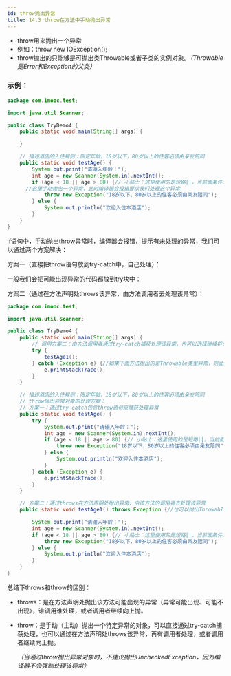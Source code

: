 ```yaml
---
id: throw抛出异常
title: 14.3 throw在方法中手动抛出异常
---
```


- throw用来抛出一个异常
- 例如：throw new IOException();
- throw抛出的只能够是可抛出类Throwable或者子类的实例对象。*（Throwable是Error和Exception的父类）*

### 示例：

```java
package com.imooc.test;

import java.util.Scanner;

public class TryDemo4 {
	public static void main(String[] args) {

	}

	// 描述酒店的入住规则：限定年龄，18岁以下，80岁以上的住客必须由亲友陪同
	public static void testAge() {
		System.out.print("请输入年龄：");
		int age = new Scanner(System.in).nextInt();
		if (age < 18 || age > 80) {// 小贴士：这里使用的是短路||，当前面条件为true时，后面则不再判断
      //这里手动抛出一个异常，此时编译器会报错要求我们处理这个异常
			throw new Exception("18岁以下，80岁以上的住客必须由亲友陪同");
		} else {
			System.out.println("欢迎入住本酒店");
		}
	}
}
```

if语句中，手动抛出throw异常时，编译器会报错，提示有未处理的异常，我们可以通过两个方案解决：

方案一（直接把throw语句放到try-catch中，自己处理）：

<ImgBox src="https://upyun1.surcode.cn/imgs/20200501155903.png" />

一般我们会把可能出现异常的代码都放到try块中：

<ImgBox src="https://upyun1.surcode.cn/imgs/20200501160331.png" />

方案二（通过在方法声明处throws该异常，由方法调用者去处理该异常）：

```java
package com.imooc.test;

import java.util.Scanner;

public class TryDemo4 {
	public static void main(String[] args) {
		// 调用方案二：由方法调用者通过try-catch捕获处理该异常，也可以选择继续将异常抛出，但是由于这里是main方法，向上抛会抛给虚拟机
		try {
			testAge1();
		} catch (Exception e) {//如果下面方法抛出的是Throwable类型异常，则此处必须有捕获Throwable的catch
			e.printStackTrace();
		}
	}

	// 描述酒店的入住规则：限定年龄，18岁以下，80岁以上的住客必须由亲友陪同
	// throw抛出异常对象的处理方案：
	// 方案一：通过try-catch包含throw语句来捕获处理异常
	public static void testAge() {
		try {
			System.out.print("请输入年龄：");
			int age = new Scanner(System.in).nextInt();
			if (age < 18 || age > 80) {// 小贴士：这里使用的是短路||，当前面条件为true时，后面则不再判断
				throw new Exception("18岁以下，80岁以上的住客必须由亲友陪同");
			} else {
				System.out.println("欢迎入住本酒店");
			}
		} catch (Exception e) {
			e.printStackTrace();
		}
	}

	// 方案二：通过throws在方法声明处抛出异常，由该方法的调用者去处理该异常
	public static void testAge1() throws Exception {//也可以抛出Throwable

		System.out.print("请输入年龄：");
		int age = new Scanner(System.in).nextInt();
		if (age < 18 || age > 80) {// 小贴士：这里使用的是短路||，当前面条件为true时，后面则不再判断
			throw new Exception("18岁以下，80岁以上的住客必须由亲友陪同");
		} else {
			System.out.println("欢迎入住本酒店");
		}
	}
}
```



总结下throws和throw的区别：

- throws：是在方法声明处抛出该方法可能出现的异常（异常可能出现、可能不出现），谁调用谁处理，或者调用者继续向上抛。

- throw：是手动（主动）抛出一个特定异常的对象，可以直接通过try-catch捕获处理，也可以通过在方法声明处throws该异常，再有调用者处理，或者调用者继续向上抛。

  *（当通过throw抛出异常对象时，不建议抛出UncheckedException，因为编译器不会强制处理该异常）*

  